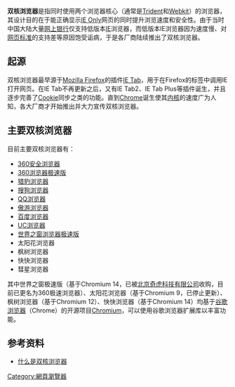 '''双核浏览器'''是指同时使用两个浏览器核心（通常是[[Trident_(排版引擎)|Trident]]和[[Webkit|Webkit]]）的浏览器，其设计目的在于能正确显示[[IE_Only|IE Only]]网页的同时提升浏览速度和安全性。由于当时中国大陆大量[[网上银行|网上银行]]仅支持低版本[[Internet_Explorer|IE]]浏览器，而低版本IE浏览器因为速度慢、对[[网页标准|网页标准]]的支持差等原因饱受诟病，于是各厂商陆续推出了双核浏览器。

==起源==
双核浏览器最早源于[[Mozilla_Firefox|Mozilla Firefox]]的插件[[IE_Tab|IE Tab]]，用于在Firefox的标签中调用IE打开网页。在IE Tab不再更新之后，又有IE Tab2、IE Tab Plus等插件诞生，并且逐步完善了[[Cookie|Cookie]]同步之类的功能。直到[[Google_Chrome|Chrome]]诞生使其[[浏览器内核|内核]]的速度广为人知，各大厂商才开始推出并大力宣传双核浏览器。

==主要双核浏览器==
目前主要双核浏览器有：
*[[360安全浏览器|360安全浏览器]]
*[[360浏览器极速版|360浏览器极速版]]
*[[猎豹浏览器|猎豹浏览器]]
*[[搜狗浏览器|搜狗浏览器]]
*[[QQ浏览器|QQ浏览器]]
*[[傲游浏览器|傲游浏览器]]
*[[百度浏览器|百度浏览器]]
*[[UC浏览器|UC浏览器]]
*[[世界之窗浏览器极速版|世界之窗浏览器极速版]]
*太阳花浏览器
*枫树浏览器
*快快浏览器
*彗星浏览器
其中世界之窗极速版（基于Chromium 14，已被[[奇虎360|北京奇虎科技有限公司]]收购，目前已更名为360极速浏览器）、太阳花浏览器（基于Chromium 9，已停止更新）、枫树浏览器（基于Chromium 12）、快快浏览器（基于Chromium 14）均基于[[谷歌浏览器|谷歌浏览器]]（Chrome）的开源项目[[Chromium|Chromium]]，可以使用谷歌浏览器扩展库以丰富功能。

==参考资料==
*[http://www.royotech.com/pages/toolbox/articles/web-tech/344.php 什么是双核浏览器]{{Wayback|url=http://www.royotech.com/pages/toolbox/articles/web-tech/344.php |date=20110323111956 }}

[[Category:網頁瀏覽器|Category:網頁瀏覽器]]
